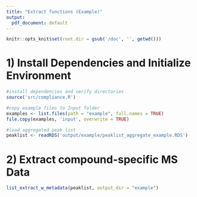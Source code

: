 ```yaml
---
title: "Extract functions (Example)"
output:
  pdf_document: default
---
```


```r
knitr::opts_knit$set(root.dir = gsub('/doc', '', getwd()))
```

# 1) Install Dependencies and Initialize Environment

```r
#install dependencies and verify directories
source('src/compliance.R')

#copy example files to Input folder
examples <- list.files(path = "example", full.names = TRUE)
file.copy(examples, 'input', overwrite = TRUE)

#load aggregated peak list
peaklist <- readRDS('output/example/peaklist_aggregate_example.RDS')
```

# 2) Extract compound-specific MS Data

```r
list_extract_w_metadata(peaklist, output_dir = "example")
```

